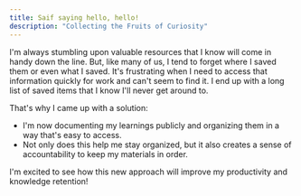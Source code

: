 ```yaml
---
title: Saif saying hello, hello!
description: "Collecting the Fruits of Curiosity"
---
```


I'm always stumbling upon valuable resources that I know will come in handy down the line.
But, like many of us, I tend to forget where I saved them or even what I saved. It's frustrating when I need to access that information quickly for work and can't seem to find it.
I end up with a long list of saved items that I know I'll never get around to.

That's why I came up with a solution:

- I'm now documenting my learnings publicly and organizing them in a way that's easy to access.
- Not only does this help me stay organized, but it also creates a sense of accountability to keep my materials in order.

I'm excited to see how this new approach will improve my productivity and knowledge retention!
